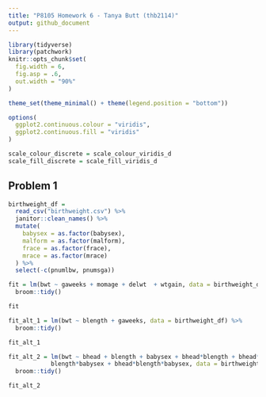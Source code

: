 ```yaml
---
title: "P8105 Homework 6 - Tanya Butt (thb2114)"
output: github_document
---
```


```r
library(tidyverse)
library(patchwork)
knitr::opts_chunk$set(
  fig.width = 6,
  fig.asp = .6,
  out.width = "90%"
)

theme_set(theme_minimal() + theme(legend.position = "bottom"))

options(
  ggplot2.continuous.colour = "viridis",
  ggplot2.continuous.fill = "viridis"
)

scale_colour_discrete = scale_colour_viridis_d
scale_fill_discrete = scale_fill_viridis_d
```

## Problem 1

```r
birthweight_df = 
  read_csv("birthweight.csv") %>% 
  janitor::clean_names() %>% 
  mutate(
    babysex = as.factor(babysex),
    malform = as.factor(malform),
    frace = as.factor(frace),
    mrace = as.factor(mrace)
  ) %>% 
  select(-c(pnumlbw, pnumsga)) 
```

```r
fit = lm(bwt ~ gaweeks + momage + delwt  + wtgain, data = birthweight_df) %>% 
  broom::tidy()

fit
```

```r
fit_alt_1 = lm(bwt ~ blength + gaweeks, data = birthweight_df) %>% 
  broom::tidy()

fit_alt_1

fit_alt_2 = lm(bwt ~ bhead + blength + babysex + bhead*blength + bhead*babysex +
            blength*babysex + bhead*blength*babysex, data = birthweight_df) %>% 
  broom::tidy()

fit_alt_2
```

